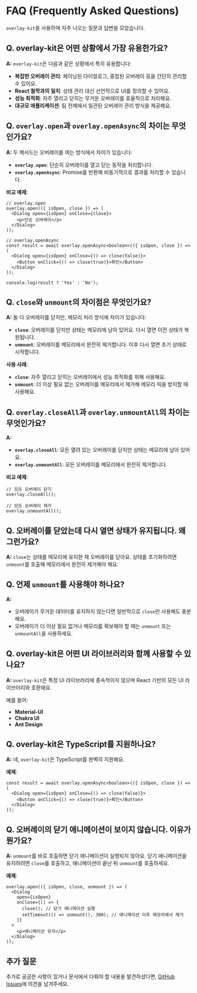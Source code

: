 # FAQ (Frequently Asked Questions)

`overlay-kit`을 사용하며 자주 나오는 질문과 답변을 모았습니다.

## Q. overlay-kit은 어떤 상황에서 가장 유용한가요?

**A:**
`overlay-kit`은 다음과 같은 상황에서 특히 유용합니다:

- **복잡한 오버레이 관리**: 체이닝된 다이얼로그, 중첩된 오버레이 등을 간단히 관리할 수 있어요.
- **React 철학과의 일치**: 상태 관리 대신 선언적으로 UI를 정의할 수 있어요.
- **성능 최적화**: 자주 열리고 닫히는 무거운 오버레이를 효율적으로 처리해요.
- **대규모 애플리케이션**: 팀 전체에서 일관된 오버레이 관리 방식을 제공해요.

## Q. `overlay.open`과 `overlay.openAsync`의 차이는 무엇인가요?

**A:**
두 메서드는 오버레이를 여는 방식에서 차이가 있습니다:

- **`overlay.open`**: 단순히 오버레이를 열고 닫는 동작을 처리합니다.
- **`overlay.openAsync`**: Promise를 반환해 비동기적으로 결과를 처리할 수 있습니다.

**비교 예제**:

```tsx
// overlay.open
overlay.open(({ isOpen, close }) => (
  <Dialog open={isOpen} onClose={close}>
    <p>단순 오버레이</p>
  </Dialog>
));

// overlay.openAsync
const result = await overlay.openAsync<boolean>(({ isOpen, close }) => (
  <Dialog open={isOpen} onClose={() => close(false)}>
    <Button onClick={() => close(true)}>확인</Button>
  </Dialog>
));

console.log(result ? 'Yes' : 'No');
```

## Q. `close`와 `unmount`의 차이점은 무엇인가요?

**A:**
둘 다 오버레이를 닫지만, 메모리 처리 방식에 차이가 있습니다:

- **`close`**: 오버레이를 닫지만 상태는 메모리에 남아 있어요. 다시 열면 이전 상태가 복원됩니다.
- **`unmount`**: 오버레이를 메모리에서 완전히 제거합니다. 이후 다시 열면 초기 상태로 시작합니다.

**사용 사례**:

- **`close`**: 자주 열리고 닫히는 오버레이에서 성능 최적화를 위해 사용해요.
- **`unmount`**: 더 이상 필요 없는 오버레이를 메모리에서 제거해 메모리 릭을 방지할 때 사용해요.

## Q. `overlay.closeAll`과 `overlay.unmountAll`의 차이는 무엇인가요?

**A:**

- **`overlay.closeAll`**: 모든 열려 있는 오버레이를 닫지만 상태는 메모리에 남아 있어요.
- **`overlay.unmountAll`**: 모든 오버레이를 메모리에서 완전히 제거합니다.

**비교 예제**:

```tsx
// 모든 오버레이 닫기
overlay.closeAll();

// 모든 오버레이 제거
overlay.unmountAll();
```

## Q. 오버레이를 닫았는데 다시 열면 상태가 유지됩니다. 왜 그런가요?

**A:**
`close`는 상태를 메모리에 유지한 채 오버레이를 닫아요. 상태를 초기화하려면 `unmount`를 호출해 메모리에서 완전히 제거해야 해요.

## Q. 언제 `unmount`를 사용해야 하나요?

**A:**

- 오버레이가 무거운 데이터를 유지하지 않는다면 일반적으로 `close`만 사용해도 충분해요.
- 오버레이가 더 이상 필요 없거나 메모리를 확보해야 할 때는 `unmount` 또는 `unmountAll`을 사용하세요.

## Q. overlay-kit은 어떤 UI 라이브러리와 함께 사용할 수 있나요?

**A:**
`overlay-kit`은 특정 UI 라이브러리에 종속적이지 않으며 React 기반의 모든 UI 라이브러리와 호환돼요.

예를 들어:

- **Material-UI**
- **Chakra UI**
- **Ant Design**

## Q. overlay-kit은 TypeScript를 지원하나요?

**A:**
네, `overlay-kit`은 TypeScript를 완벽히 지원해요.

**예제**:

```tsx
const result = await overlay.openAsync<boolean>(({ isOpen, close }) => (
  <Dialog open={isOpen} onClose={() => close(false)}>
    <Button onClick={() => close(true)}>확인</Button>
  </Dialog>
));
```

## Q. 오버레이의 닫기 애니메이션이 보이지 않습니다. 이유가 뭔가요?

**A:**
`unmount`를 바로 호출하면 닫기 애니메이션이 실행되지 않아요.
닫기 애니메이션을 유지하려면 `close`를 호출하고, 애니메이션이 끝난 뒤 `unmount`를 호출하세요.

**예제**:

```tsx
overlay.open(({ isOpen, close, unmount }) => (
  <Dialog
    open={isOpen}
    onClose={() => {
      close(); // 닫기 애니메이션 실행
      setTimeout(() => unmount(), 300); // 애니메이션 이후 메모리에서 제거
    }}
  >
    <p>애니메이션 유지</p>
  </Dialog>
));
```

## 추가 질문

추가로 궁금한 사항이 있거나 문서에서 다뤄야 할 내용을 발견하셨다면, [GitHub Issues](https://github.com/toss/overlay-kit/issues)에 의견을 남겨주세요.
